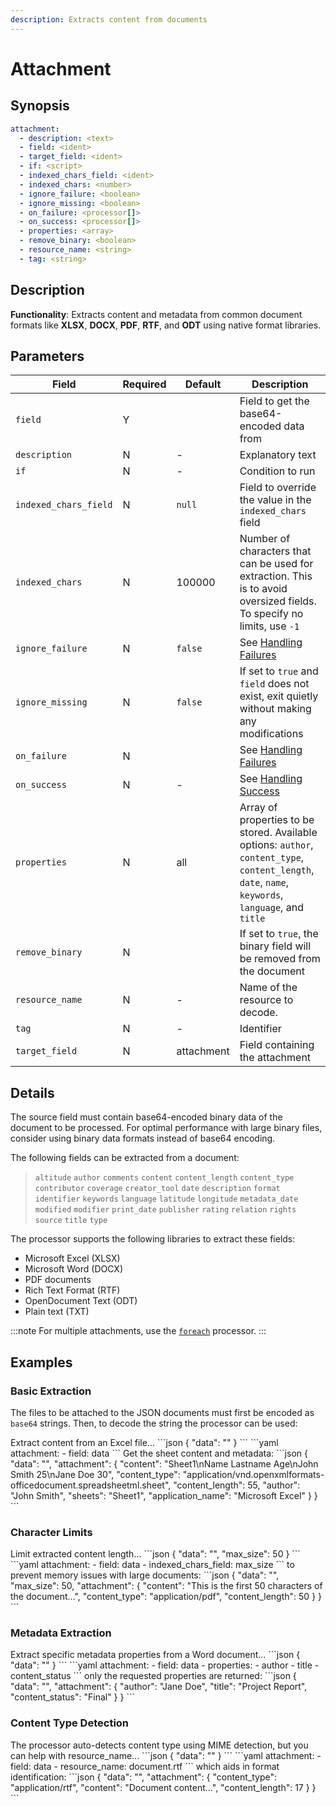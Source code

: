 ```yaml
---
description: Extracts content from documents
---
```


# Attachment

## Synopsis

```yaml {3}
attachment:
  - description: <text>
  - field: <ident>
  - target_field: <ident>
  - if: <script>
  - indexed_chars_field: <ident>
  - indexed_chars: <number>
  - ignore_failure: <boolean>
  - ignore_missing: <boolean>
  - on_failure: <processor[]>
  - on_success: <processor[]>
  - properties: <array>
  - remove_binary: <boolean>
  - resource_name: <string>
  - tag: <string>
```

## Description

**Functionality**: Extracts content and metadata from common document formats like **XLSX**, **DOCX**, **PDF**, **RTF**, and **ODT** using native format libraries.

## Parameters

|Field|Required|Default|Description|
|---|---|---|---|
|`field`|Y||Field to get the base64-encoded data from|
|`description`|N|-|Explanatory text|
|`if`|N|-|Condition to run|
|`indexed_chars_field`|N|`null`|Field to override the value in the `indexed_chars` field|
|`indexed_chars`|N|100000|Number of characters that can be used for extraction. This is to avoid oversized fields. To specify no limits, use `-1`|
|`ignore_failure`|N|`false`|See [Handling Failures](../handling-failures.mdx)|
|`ignore_missing`|N|`false`|If set to `true` and `field` does not exist, exit quietly without making any modifications|
|`on_failure`|N||See [Handling Failures](../handling-failures.mdx)|
|`on_success`|N|-|See [Handling Success](../handling-success.mdx)|
|`properties`|N|all|Array of properties to be stored. Available options: `author`, `content_type`, `content_length`, `date`, `name`, `keywords`, `language`, and `title`|
|`remove_binary`|N||If set to `true`, the binary field will be removed from the document|
|`resource_name`|N|-|Name of the resource to decode.
|`tag`|N|-|Identifier|
|`target_field`|N|attachment|Field containing the attachment|

## Details

The source field must contain base64-encoded binary data of the document to be processed. For optimal performance with large binary files, consider using binary data formats instead of base64 encoding.

The following fields can be extracted from a document:

> `altitude` `author` `comments` `content` `content_length` `content_type` `contributor` `coverage` `creator_tool` `date` `description` `format` `identifier` `keywords` `language` `latitude` `longitude` `metadata_date` `modified` `modifier` `print_date` `publisher` `rating` `relation` `rights` `source` `title` `type`

The processor supports the following libraries to extract these fields:

- Microsoft Excel (XLSX)
- Microsoft Word (DOCX)
- PDF documents
- Rich Text Format (RTF)
- OpenDocument Text (ODT)
- Plain text (TXT)

:::note
For multiple attachments, use the [`foreach`](foreach.mdx) processor.
:::

## Examples

### Basic Extraction

The files to be attached to the JSON documents must first be encoded as `base64` strings. Then, to decode the string the processor can be used:

<ExampleGrid>
  <CommentCol>
    Extract content from an Excel file...
  </CommentCol>
  <CodeCol>
    ```json
    {
      "data": "<base64-encoded XLSX>"
    }
    ```
    ```yaml
    attachment:
      - field: data
    ```
  </CodeCol>
  <CommentCol>
    Get the sheet content and metadata:
  </CommentCol>
  <CodeCol>
    ```json
    {
      "data": "<base64-encoded XLSX>",
      "attachment": {
        "content": "Sheet1\nName Lastname Age\nJohn Smith 25\nJane Doe 30",
        "content_type": "application/vnd.openxmlformats-officedocument.spreadsheetml.sheet",
        "content_length": 55,
        "author": "John Smith",
        "sheets": "Sheet1",
        "application_name": "Microsoft Excel"
      }
    }
    ```
  </CodeCol>
</ExampleGrid>

### Character Limits

<ExampleGrid>
  <CommentCol>
    Limit extracted content length...
  </CommentCol>
  <CodeCol>
    ```json
    {
      "data": "<base64-encoded PDF>",
      "max_size": 50
    }
    ```
    ```yaml
    attachment:
      - field: data
      - indexed_chars_field: max_size
    ```
  </CodeCol>
  <CommentCol>
    to prevent memory issues with large documents:
  </CommentCol>
  <CodeCol>
    ```json
    {
      "data": "<base64-encoded PDF>",
      "max_size": 50,
      "attachment": {
        "content": "This is the first 50 characters of the document...",
        "content_type": "application/pdf",
        "content_length": 50
      }
    }
    ```
  </CodeCol>
</ExampleGrid>

### Metadata Extraction

<ExampleGrid>
  <CommentCol>
    Extract specific metadata properties from a Word document...
  </CommentCol>
  <CodeCol>
    ```json
    {
      "data": "<base64-encoded DOCX>"
    }
    ```
    ```yaml
    attachment:
      - field: data
      - properties:
        - author
        - title
        - content_status
    ```
  </CodeCol>
  <CommentCol>
    only the requested properties are returned:
  </CommentCol>
  <CodeCol>
    ```json
    {
      "data": "<base64-encoded DOCX>",
      "attachment": {
        "author": "Jane Doe",
        "title": "Project Report",
        "content_status": "Final"
      }
    }
    ```
  </CodeCol>
</ExampleGrid>

### Content Type Detection

<ExampleGrid>
  <CommentCol>
    The processor auto-detects content type using MIME detection, but you can help with resource_name...
  </CommentCol>
  <CodeCol>
    ```json
    {
      "data": "<base64-encoded data>"
    }
    ```
    ```yaml
    attachment:
      - field: data
      - resource_name: document.rtf
    ```
  </CodeCol>
  <CommentCol>
    which aids in format identification:
  </CommentCol>
  <CodeCol>
    ```json
    {
      "data": "<base64-encoded data>",
      "attachment": {
        "content_type": "application/rtf",
        "content": "Document content...",
        "content_length": 17
      }
    }
    ```
  </CodeCol>
</ExampleGrid>
